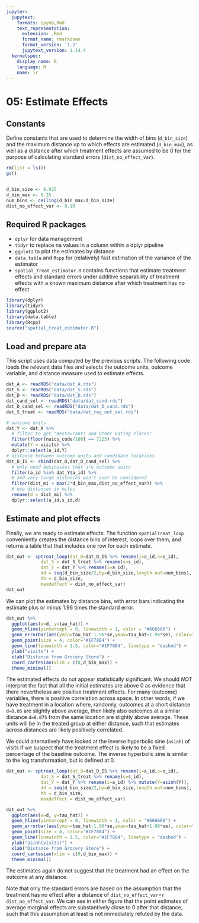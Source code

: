 ```yaml
---
jupyter:
  jupytext:
    formats: ipynb,Rmd
    text_representation:
      extension: .Rmd
      format_name: rmarkdown
      format_version: '1.2'
      jupytext_version: 1.14.4
  kernelspec:
    display_name: R
    language: R
    name: ir
---
```


# 05: Estimate Effects

## Constants

Define constants that are used to determine the width of bins (`d_bin_size`) and the maximum distance up to which effects are estimated (`d_bin_max`), as well as a distance after which treatment effects are assumed to be 0 for the purpose of calculating standard errors (`dist_no_effect_var`).

```r
rm(list = ls())
gc()


d_bin_size <- 0.025
d_bin_max <- 0.25
num_bins <- ceiling(d_bin_max/d_bin_size)
dist_no_effect_var <- 0.10
```

## Required R packages

* `dplyr` for data management
* `tidyr` to replace na values in a column within a dplyr pipeline
* `ggplot2` to plot the estimates by distance
* `data.table` and `Rcpp` for (relatively) fast estimation of the variance of the estimator
* `spatial_treat_estimator.R` contains functions that estimate treatment effects and standard errors under additive separability of treatment effects with a known maximum distance after which treatment has no effect

```r
library(dplyr)
library(tidyr)
library(ggplot2)
library(data.table)
library(Rcpp)
source("spatial_treat_estimator.R")
```


## Load and prepare ata

This script uses data computed by the previous scripts.
The following code loads the relevant data files and selects the outcome units, outcome variable, and distance measure used to estimate effects.

```r
dat_A <- readRDS("data/dat_A.rds")
dat_S <- readRDS("data/dat_S.rds")
dat_D <- readRDS("data/dat_D.rds")
dat_cand_sel <- readRDS("data/dat_cand.rds")
dat_D_cand_sel <- readRDS("data/dat_D_cand.rds")
dat_S_treat <- readRDS("data/dat_reg_out_sel.rds")

# outcome units
dat_Y <- dat_A %>%
  # filter to get "Restaurants and Other Eating Places"
  filter(floor(naics_code/100) == 7225) %>% 
  mutate(Y = visits) %>% 
  dplyr::select(a_id,Y)
# distance between outcome units and candidate locations
dat_D_IS <- rbind(dat_D,dat_D_cand_sel) %>% 
  # only need businesses that are outcome units
  filter(a_id %in% dat_Y$a_id) %>% 
  # and very large distances won't ever be considered
  filter(dist_mi < max(2*d_bin_max,dist_no_effect_var)) %>%
  # use distances in miles
  rename(d = dist_mi) %>% 
  dplyr::select(a_id,s_id,d)
```


## Estimate and plot effects

Finally, we are ready to estimate effects.
The function `spatialTreat_loop` conveniently creates the distance bins of interest, loops over them, and returns a table that that includes one row for each estimate.

```r
dat_out <- sptreat_loop(dat_D=dat_D_IS %>% rename(i=a_id,s=s_id),
             dat_S = dat_S_treat %>% rename(s=s_id),
             dat_Y = dat_Y %>% rename(i=a_id),
             dd = seq(d_bin_size/2,by=d_bin_size,length.out=num_bins),
             hh = d_bin_size,
             maxdeffect = dist_no_effect_var)
dat_out
```

We can plot the estimates by distance bins, with error bars indicating the estimate plus or minus 1.96 times the standard error.

```r
dat_out %>% 
  ggplot(aes(x=d, y=tau_hat)) +
  geom_hline(yintercept = 0, linewidth = 1, color = "#666666") +
  geom_errorbar(aes(ymin=tau_hat-1.96*se,ymax=tau_hat+1.96*se), color="gray") +
  geom_point(size = 4, color="#1F78B4") +
  geom_line(linewidth = 1.5, color="#1F78B4", linetype = "dashed") +
  ylab("visits") +
  xlab("Distance from Grocery Store") +
  coord_cartesian(xlim = c(0,d_bin_max)) +
  theme_minimal()
```

The estimated effects do not appear statistically significant.
We should *NOT* interpret the fact that all the initial estimates are above 0 as evidence that there nevertheless are positive treatment effects.
For many (outcome) variables, there is positive correlation across space.
In other words, if we have treatment in a location where, randomly, outcomes at a short distance `d=0.05` are slightly above average, then likely also outcomes at a similar distance `d=0.075` from the same location are slightly above average.
These units will be in the treated group at either distance, such that estimates across distances are likely positively correlated.


We could alternatively have looked at the inverse hyperbolic sine (`asinh`) of visits if we suspect that the treatment effect is likely to be a fixed percentage of the baseline outcome.
The inverse hyperbolic sine is similar to the log transformation, but is defined at 0.
```r
dat_out <- sptreat_loop(dat_D=dat_D_IS %>% rename(i=a_id,s=s_id),
             dat_S = dat_S_treat %>% rename(s=s_id),
             dat_Y = dat_Y %>% rename(i=a_id) %>% mutate(Y=asinh(Y)),
             dd = seq(d_bin_size/2,by=d_bin_size,length.out=num_bins),
             hh = d_bin_size,
             maxdeffect = dist_no_effect_var)

dat_out %>% 
  ggplot(aes(x=d, y=tau_hat)) +
  geom_hline(yintercept = 0, linewidth = 1, color = "#666666") +
  geom_errorbar(aes(ymin=tau_hat-1.96*se,ymax=tau_hat+1.96*se), color="gray") +
  geom_point(size = 4, color="#1F78B4") +
  geom_line(linewidth = 1.5, color="#1F78B4", linetype = "dashed") +
  ylab("asinh(visits)") +
  xlab("Distance from Grocery Store") +
  coord_cartesian(xlim = c(0,d_bin_max)) +
  theme_minimal()
```

The estimates again do not suggest that the treatment had an effect on the outcome at any distance.

Note that only the standard errors are based on the assumption that the treatment has no effect after a distance of `dist_no_effect_var`=`r dist_no_effect_var`.
We can see in either figure that the point estimates of average marginal effects are substantively close to 0 after that distance, such that this assumption at least is not immediately refuted by the data.




